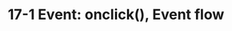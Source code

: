 ---
title: "17-1 Event: onclick(), Event flow"
youtubeId: m2FNiapbqN0
duration: 490
thumbnail: https://i.ytimg.com/vi/m2FNiapbqN0/hqdefault.jpg?sqp=-oaymwEjCNACELwBSFryq4qpAxUIARUAAAAAGAElAADIQj0AgKJDeAE=&rs=AOn4CLDfILjXFHyQ9IOwbWh5PBsDblHOQA
slug: 17-1-event-onclick-event-flow
uslug: 17-1-event-onclick-event-flow
---